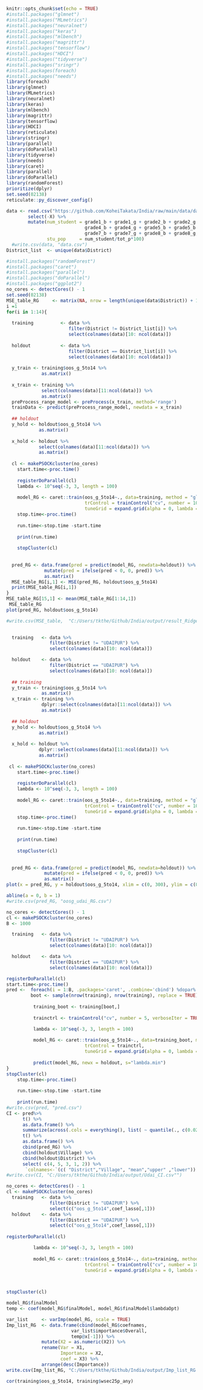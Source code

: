 ```r
knitr::opts_chunk$set(echo = TRUE)
#install.packages("glmnet")
#install.packages("MLmetrics")
#install.packages("neuralnet")
#install.packages("keras")
#install.packages("mlbench")
#install.packages("magrittr")
#install.packages("tensorflow")
#install.packages("HDCI")
#install.packages("tidyverse")
#install.packages("sringr")
#install.packages(foreach)
#install.packages("needs")
library(foreach)
library(glmnet)
library(MLmetrics)
library(neuralnet)
library(keras)
library(mlbench)
library(magrittr)
library(tensorflow)
library(HDCI)
library(reticulate)
library(stringr)
library(parallel)
library(doParallel)
library(tidyverse)
library(needs)
library(caret)
library(parallel)
library(doParallel)
library(randomForest)
prioritize(dplyr)
set.seed(02138)
reticulate::py_discover_config()
```

```r
data <- read.csv("https://github.com/KoheiTakata/India/raw/main/data/data.csv") %>% 
        select(-X) %>% 
        mutate(num_student = grade1_b + grade1_g + grade2_b + grade2_g + grade3_b + grade3_g + 
                             grade4_b + grade4_g + grade5_b + grade5_b + grade6_b + grade6_g + 
                             grade7_b + grade7_g + grade8_b + grade8_g,
               stu_pop     = num_student/tot_p*100) 
  #write.csv(data, "data.csv")
District_list  <- unique(data$District)
```

```r
#install.packages("randomForest")
#install.packages("caret")
#install.packages("parallel")
#install.packages("doParallel")
#install.packages("ggplot2")
no_cores <- detectCores() - 1
set.seed(02138)
MSE_table_RG     <- matrix(NA, nrow = length(unique(data$District)) + 1, ncol = 1) ## spacing
i =1
for(i in 1:14){
  
  training          <- data %>% 
                       filter(District != District_list[i]) %>% 
                       select(colnames(data)[10: ncol(data)])
  
  holdout           <- data %>% 
                       filter(District == District_list[i]) %>% 
                       select(colnames(data)[10: ncol(data)])
  
  y_train <- training$oos_g_5to14 %>% 
             as.matrix()
  
  x_train <- training %>% 
             select(colnames(data)[11:ncol(data)]) %>% 
             as.matrix()
  preProcess_range_model <- preProcess(x_train, method='range')
  trainData <- predict(preProcess_range_model, newdata = x_train)
  
  ## holdout
  y_hold <- holdout$oos_g_5to14 %>% 
            as.matrix()
  
  x_hold <- holdout %>% 
            select(colnames(data)[11:ncol(data)]) %>% 
            as.matrix()
  
  cl <- makePSOCKcluster(no_cores)
    start.time<-proc.time()
  
    registerDoParallel(cl)
    lambda <- 10^seq(-3, 3, length = 100)
    
    model_RG <- caret::train(oos_g_5to14~., data=training, method = "glmnet",
                             trControl = trainControl("cv", number = 10),
                             tuneGrid = expand.grid(alpha = 0, lambda = lambda))
    stop.time<-proc.time()
    
    run.time<-stop.time -start.time
    
    print(run.time)
    
    stopCluster(cl)
    
  
  pred_RG <- data.frame(pred = predict(model_RG, newdata=holdout)) %>%
              mutate(pred = ifelse(pred < 0, 0, pred)) %>% 
              as.matrix()
  MSE_table_RG[i,1] <- MSE(pred_RG, holdout$oos_g_5to14)
  print(MSE_table_RG[i,1])
}
MSE_table_RG[15,1] <- mean(MSE_table_RG[1:14,1])
 MSE_table_RG
plot(pred_RG, holdout$oos_g_5to14)

#write.csv(MSE_table,  "C:/Users/tkthe/Github/India/output/result_Ridge.csv")
 

```





```r
  training   <- data %>% 
                filter(District != "UDAIPUR") %>% 
                select(colnames(data)[10: ncol(data)])

  holdout    <- data %>% 
                filter(District == "UDAIPUR") %>% 
                select(colnames(data)[10: ncol(data)])
  
  ## training
  y_train <- training$oos_g_5to14 %>% 
             as.matrix()
  x_train <- training %>% 
             dplyr::select(colnames(data)[11:ncol(data)]) %>% 
             as.matrix()
  
  ## holdout
  y_hold <- holdout$oos_g_5to14 %>% 
            as.matrix()
  
  x_hold <- holdout %>% 
            dplyr::select(colnames(data)[11:ncol(data)]) %>% 
            as.matrix()
  
 cl <- makePSOCKcluster(no_cores)
    start.time<-proc.time()
  
    registerDoParallel(cl)
    lambda <- 10^seq(-3, 3, length = 100)
    
    model_RG <- caret::train(oos_g_5to14~., data=training, method = "glmnet",
                             trControl = trainControl("cv", number = 10),
                             tuneGrid = expand.grid(alpha = 0, lambda = lambda))
    stop.time<-proc.time()
    
    run.time<-stop.time -start.time
    
    print(run.time)
    
    stopCluster(cl)
    
  
  pred_RG <- data.frame(pred = predict(model_RG, newdata=holdout)) %>%
              mutate(pred = ifelse(pred < 0, 0, pred)) %>% 
              as.matrix()
plot(x = pred_RG, y = holdout$oos_g_5to14, xlim = c(0, 300), ylim = c(0, 300))

abline(a = 0, b = 1)
#write.csv(pred_RG, "oosg_udai_RG.csv")
```


```r
no_cores <- detectCores() - 1
cl <- makePSOCKcluster(no_cores)
B <- 1000

  training   <- data %>% 
                filter(District != "UDAIPUR") %>% 
                select(colnames(data)[10: ncol(data)])

  holdout    <- data %>% 
                filter(District == "UDAIPUR") %>% 
                select(colnames(data)[10: ncol(data)])

registerDoParallel(cl)
start.time<-proc.time()
pred <-  foreach(i = 1:B, .packages='caret', .combine='cbind') %dopar% {
         boot <- sample(nrow(training), nrow(training), replace = TRUE)
  
          training_boot <- training[boot,]
          
          trainctrl <- trainControl("cv", number = 5, verboseIter = TRUE)

          lambda <- 10^seq(-3, 3, length = 100)
    
          model_RG <- caret::train(oos_g_5to14~., data=training_boot, method = "glmnet",
                             trControl = trainctrl,
                             tuneGrid = expand.grid(alpha = 0, lambda = lambda))
          
          predict(model_RG, newx = holdout, s="lambda.min")
}
stopCluster(cl)
    stop.time<-proc.time()
    
    run.time<-stop.time -start.time
    
    print(run.time)
#write.csv(pred, "pred.csv")
CI <- pred%>% 
      t() %>% 
      as.data.frame() %>% 
      summarize(across(.cols = everything(), list( ~ quantile(., c(0.025, 0.975))))) %>% 
      t() %>% 
      as.data.frame() %>% 
      cbind(pred_RG) %>%
      cbind(holdout$Village) %>% 
      cbind(holdout$District) %>%
      select( c(4, 5, 3, 1, 2)) %>% 
       `colnames<-`(c( "District","Village", "mean","upper" ,"lower"))
#write.csv(CI, "C:/Users/tkthe/Github/India/output/Udai_CI.csv"")
```



```r
no_cores <- detectCores() - 1
cl <- makePSOCKcluster(no_cores)
  training   <- data %>% 
                filter(District != "UDAIPUR") %>% 
                select(c("oos_g_5to14",coef_lasso[,1]))
  holdout    <- data %>% 
                filter(District == "UDAIPUR") %>% 
                select(c("oos_g_5to14",coef_lasso[,1]))
  
registerDoParallel(cl)

          lambda <- 10^seq(-3, 3, length = 100)
    
          model_RG <- caret::train(oos_g_5to14~., data=training, method = "glmnet",
                             trControl = trainControl("cv", number = 10),
                             tuneGrid = expand.grid(alpha = 0, lambda = lambda))

         

stopCluster(cl)

model_RG$finalModel
temp <- coef(model_RG$finalModel, model_RG$finalModel$lambdaOpt)

var_list     <- varImp(model_RG, scale = TRUE)
Imp_list_RG  <- data.frame(cbind(model_RG$coefnames,
                        var_list$importance$Overall,
                        temp@x[-1])) %>%
             mutate(X2 = as.numeric(X2)) %>% 
             rename(Var = X1,
                    Importance = X2,
                    coef = X3) %>% 
             arrange(desc(Importance))
write.csv(Imp_list_RG, "C:/Users/tkthe/Github/India/output/Imp_list_RG.csv")

cor(training$oos_g_5to14, training$wsec25p_any)
```
